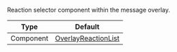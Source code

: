 Reaction selector component within the message overlay.

| Type               | Default      |
| ------------------ | ------------ |
| Component | [OverlayReactionList](/reactnative/ui-components/overlay-reaction-list) |
